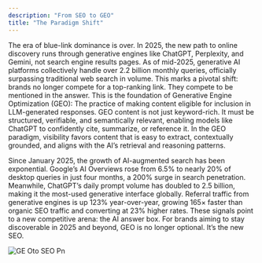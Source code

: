 ```yaml
---
description: "From SEO to GEO"
title: "The Paradigm Shift"
---
```


The era of blue-link dominance is over. In 2025, the new path to online discovery runs through generative engines like ChatGPT, Perplexity, and Gemini, not search engine results pages. As of mid-2025, generative AI platforms collectively handle over 2.2 billion monthly queries, officially surpassing traditional web search in volume. This marks a pivotal shift: brands no longer compete for a top-ranking link. They compete to be mentioned in the answer. This is the foundation of Generative Engine Optimization (GEO): The practice of making content eligible for inclusion in LLM-generated responses. GEO content is not just keyword-rich. It must be structured, verifiable, and semantically relevant, enabling models like ChatGPT to confidently cite, summarize, or reference it. In the GEO paradigm, visibility favors content that is easy to extract, contextually grounded, and aligns with the AI’s retrieval and reasoning patterns.

Since January 2025, the growth of AI-augmented search has been exponential. Google’s AI Overviews rose from 6.5% to nearly 20% of desktop queries in just four months, a 200% surge in search penetration. Meanwhile, ChatGPT’s daily prompt volume has doubled to 2.5 billion, making it the most-used generative interface globally. Referral traffic from generative engines is up 123% year-over-year, growing 165× faster than organic SEO traffic and converting at 23% higher rates. These signals point to a new competitive arena: the AI answer box. For brands aiming to stay discoverable in 2025 and beyond, GEO is no longer optional. It’s the new SEO.

![GE Oto SEO Pn](/images/GEOtoSEO.png)